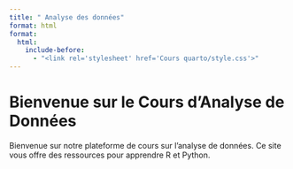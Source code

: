 ```yaml
---
title: " Analyse des données"
format: html
format:
  html:
    include-before:
      - "<link rel='stylesheet' href='Cours quarto/style.css'>"
---
```


# Bienvenue sur le Cours d'Analyse de Données

Bienvenue sur notre plateforme de cours sur l'analyse de données. Ce site vous offre des ressources pour apprendre R et Python.
